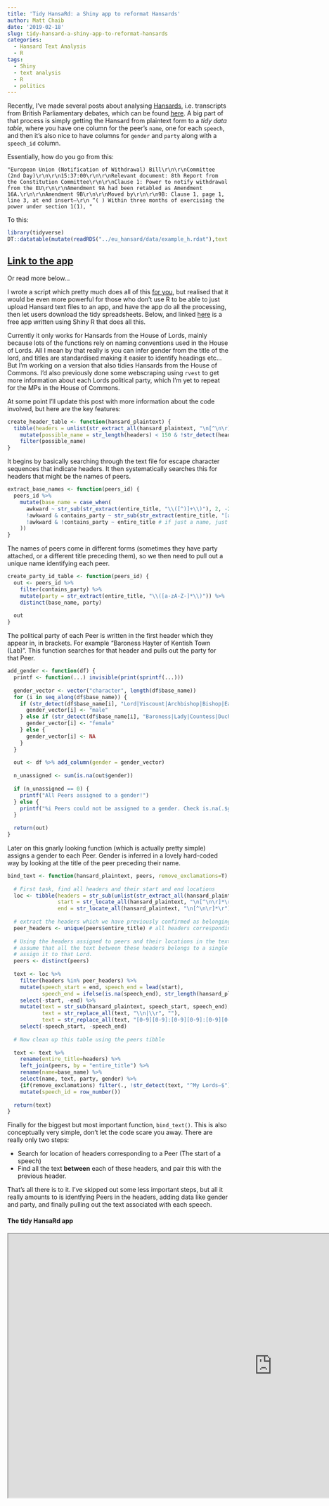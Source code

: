 ```yaml
---
title: 'Tidy HansaRd: a Shiny app to reformat Hansards'
author: Matt Chaib
date: '2019-02-18'
slug: tidy-hansard-a-shiny-app-to-reformat-hansards
categories:
  - Hansard Text Analysis
  - R
tags:
  - Shiny
  - text analysis
  - R
  - politics
---
```


Recently, I've made several posts about analysing [Hansards](https://hansard.parliament.uk/), i.e. transcripts from British Parliamentary debates, which can be found [here](/categories/hansard-text-analysis/). A big part of that process is simply getting the Hansard from plaintext form to a *tidy data table*, where you have one column for the peer's `name`, one for each `speech`, and then it's also nice to have columns for `gender` and `party` along with a `speech_id` column. 

Essentially, how do you go from this:

`"European Union (Notification of Withdrawal) Bill\r\n\r\nCommittee (2nd Day)\r\n\r\n15:37:00\r\n\r\nRelevant document: 8th Report from the Constitution Committee\r\n\r\nClause 1: Power to notify withdrawal from the EU\r\n\r\nAmendment 9A had been retabled as Amendment 16A.\r\n\r\nAmendment 9B\r\n\r\nMoved by\r\n\r\n9B: Clause 1, page 1, line 3, at end insert—\r\n “( ) Within three months of exercising the power under section 1(1), "`

To this:

```r
library(tidyverse)
DT::datatable(mutate(readRDS("../eu_hansard/data/example_h.rdat"),text = str_sub(text, 1, 200))) 
```

## [Link to the app](https://mattc-apps.shinyapps.io/hansard_cleaner_final/)

Or read more below...

I wrote a script which pretty much does all of this [for you](https://github.com/mogs-git/hansard_cleaner_final/tree/master/cleaning_script), but realised that it would be even more powerful for those who don't use R to be able to just upload Hansard text files to an app, and have the app do all the processing, then let users download the tidy spreadsheets. Below, and linked [here](https://mattc-apps.shinyapps.io/hansard_cleaner_final/) is a free app written using Shiny R that does all this. 

Currently it only works for Hansards from the House of Lords, mainly because lots of the functions rely on naming conventions used in the House of Lords. All I mean by that really is you can infer gender from the title of the lord, and titles are standardised making it easier to identify headings etc... But I'm working on a version that also tidies Hansards from the House of Commons. I'd also previously done some webscraping using `rvest` to get more information about each Lords political party, which I'm yet to repeat for the MPs in the House of Commons.  

At some point I'll update this post with more information about the code involved, but here are the key features:

```r
create_header_table <- function(hansard_plaintext) {
  tibble(headers = unlist(str_extract_all(hansard_plaintext, "\n[^\n\r]*\r"))) %>% # pull out all headers
    mutate(possible_name = str_length(headers) < 150 & !str_detect(headers, "\r\n\r\n")) %>% # mark those short enough to be a name
    filter(possible_name)
}
```

It begins by basically searching through the text file for escape character sequences that indicate headers. It then systematically searches this for headers that might be the names of peers.

```r
extract_base_names <- function(peers_id) {
  peers_id %>% 
    mutate(base_name = case_when(
      awkward ~ str_sub(str_extract(entire_title, "\\([^)]+\\)"), 2, -2), # if two sets of brackets, get name from first set
      !awkward & contains_party ~ str_sub(str_extract(entire_title, "[a-zA-Z ',\\-]+"), 1, -2), # if party, ignore party
      !awkward & !contains_party ~ entire_title # if just a name, just use the name
    ))
}
```

The names of peers come in different forms (sometimes they have party attached, or a different title preceding them), so we then need to pull out a unique name identifying each peer.

```r
create_party_id_table <- function(peers_id) {
  out <- peers_id %>%
    filter(contains_party) %>%
    mutate(party = str_extract(entire_title, "\\([a-zA-Z-]*\\)")) %>%
    distinct(base_name, party) 
  
  out
}
```

The political party of each Peer is written in the first header which they appear in, in brackets. For example "Baroness Hayter of Kentish Town (Lab)". This function searches for that header and pulls out the party for that Peer. 

```r
add_gender <- function(df) {
  printf <- function(...) invisible(print(sprintf(...)))
  
  gender_vector <- vector("character", length(df$base_name))
  for (i in seq_along(df$base_name)) {
    if (str_detect(df$base_name[i], "Lord|Viscount|Archbishop|Bishop|Earl")) {
      gender_vector[i] <- "male"
    } else if (str_detect(df$base_name[i], "Baroness|Lady|Countess|Duchess")){
      gender_vector[i] <- "female"
    } else {
      gender_vector[i] <- NA
    }
  }
  
  out <- df %>% add_column(gender = gender_vector)
  
  n_unassigned <- sum(is.na(out$gender))
  
  if (n_unassigned == 0) {
    printf("All Peers assigned to a gender!")
  } else {
    printf("%i Peers could not be assigned to a gender. Check is.na(.$gender).", n_unassigned)
  }
  
  return(out)
}
```

Later on this gnarly looking function (which is actually pretty simple) assigns a gender to each Peer. Gender is inferred in a lovely hard-coded way by looking at the title of the peer preceding their name. 

```r
bind_text <- function(hansard_plaintext, peers, remove_exclamations=T) {
  
  # First task, find all headers and their start and end locations
  loc <- tibble(headers = str_sub(unlist(str_extract_all(hansard_plaintext, "\n[^\n\r]*\r")), start = 2, end = -2),
                start = str_locate_all(hansard_plaintext, "\n[^\n\r]*\r")[[1]][,1],
                end = str_locate_all(hansard_plaintext, "\n[^\n\r]*\r")[[1]][,2]) 
  
  # extract the headers which we have previously confirmed as belonging to peers
  peer_headers <- unique(peers$entire_title) # all headers corresponding to a peer
  
  # Using the headers assigned to peers and their locations in the text,
  # assume that all the text between these headers belongs to a single speech for that peer, and
  # assign it to that Lord.
  peers <- distinct(peers)
  
  text <- loc %>%
    filter(headers %in% peer_headers) %>%
    mutate(speech_start = end, speech_end = lead(start),
           speech_end = ifelse(is.na(speech_end), str_length(hansard_plaintext), speech_end)) %>% # If last speech, it ends at the end of the hansard (bit sketchy)
    select(-start, -end) %>%
    mutate(text = str_sub(hansard_plaintext, speech_start, speech_end),
           text = str_replace_all(text, "\\n|\\r", ""),
           text = str_replace_all(text, "[0-9][0-9]:[0-9][0-9]:[0-9][0-9]", "")) %>%
    select(-speech_start, -speech_end) 
  
  # Now clean up this table using the peers tibble
  
  text <- text %>%
    rename(entire_title=headers) %>%
    left_join(peers, by = "entire_title") %>%
    rename(name=base_name) %>%
    select(name, text, party, gender) %>%
    {if(remove_exclamations) filter(., !str_detect(text, "^My Lords—$")) else .} %>%
    mutate(speech_id = row_number())
  
  return(text)
}
```

Finally for the biggest but most important function, `bind_text()`. This is also conceptually very simple, don't let the code scare you away. There are really only two steps:

- Search for location of headers corresponding to a Peer (The start of a speech)
- Find all the text **between** each of these headers, and pair this with the previous header.

That's all there is to it. I've skipped out some less important steps, but all it really amounts to is identfying Peers in the headers, adding data like gender and party, and finally pulling out the text associated with each speech. 

#### The tidy HansaRd app

<iframe height="600" width="1200" src="https://mattc-apps.shinyapps.io/hansard_cleaner_final/"> </iframe>